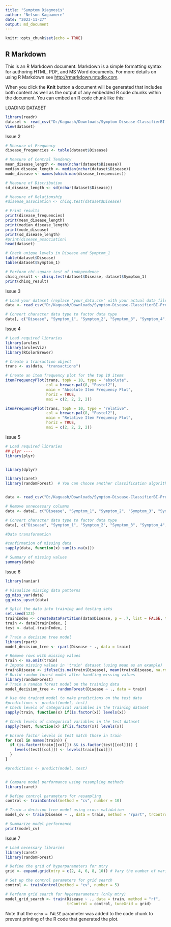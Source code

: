 ```yaml
---
title: "Symptom Diagnosis"
author: "Nelson Kaguamere"
date: "2023-11-27"
output: md_document
---
```


```r
knitr::opts_chunk$set(echo = TRUE)
```

## R Markdown

This is an R Markdown document. Markdown is a simple formatting syntax for authoring HTML, PDF, and MS Word documents. For more details on using R Markdown see <http://rmarkdown.rstudio.com>.

When you click the **Knit** button a document will be generated that includes both content as well as the output of any embedded R code chunks within the document. You can embed an R code chunk like this:

LOADING DATASET
```r
library(readr)
dataset <- read_csv("D:/Kaguash/Downloads/Symptom-Disease-ClassifierBI-Project/data/communicable_dataset.csv")
View(dataset)

```

Issue 2
```r
# Measure of Frequency
disease_frequencies <- table(dataset$Disease)

# Measure of Central Tendency
mean_disease_length <- mean(nchar(dataset$Disease))
median_disease_length <- median(nchar(dataset$Disease))
mode_disease <- names(which.max(disease_frequencies))

# Measure of Distribution
sd_disease_length <- sd(nchar(dataset$Disease))

# Measure of Relationship
#disease_association <- chisq.test(dataset$Disease)

# Print results
print(disease_frequencies)
print(mean_disease_length)
print(median_disease_length)
print(mode_disease)
print(sd_disease_length)
#print(disease_association)
head(dataset)

# Check unique levels in Disease and Symptom_1
table(dataset$Disease)
table(dataset$Symptom_1)

# Perform chi-square test of independence
chisq_result <- chisq.test(dataset$Disease, dataset$Symptom_1)
print(chisq_result)

```
Issue 3

```r
# Load your dataset (replace 'your_data.csv' with your actual data file)
data <- read_csv("D:/Kaguash/Downloads/Symptom-Disease-ClassifierBI-Project/data/communicable_dataset.csv")

# Convert character data type to factor data type
data[, c("Disease", "Symptom_1", "Symptom_2", "Symptom_3", "Symptom_4", "Symptom_5", "Symptom_6", "Symptom_7", "Symptom_8")] <- lapply(data[, c("Disease", "Symptom_1", "Symptom_2", "Symptom_3", "Symptom_4", "Symptom_5", "Symptom_6", "Symptom_7", "Symptom_8")], as.factor)
```
Issue 4

```r
# Load required libraries
library(arules)
library(arulesViz)
library(RColorBrewer)

# Create a transaction object
trans <- as(data, "transactions")

# Create an item frequency plot for the top 10 items
itemFrequencyPlot(trans, topN = 10, type = "absolute",
                  col = brewer.pal(8, "Pastel2"),
                  main = "Absolute Item Frequency Plot",
                  horiz = TRUE,
                  mai = c(2, 2, 2, 2))

itemFrequencyPlot(trans, topN = 10, type = "relative",
                  col = brewer.pal(8, "Pastel2"),
                  main = "Relative Item Frequency Plot",
                  horiz = TRUE,
                  mai = c(2, 2, 2, 2))

```
Issue 5

```r
# Load required libraries
## plyr ----
library(plyr)


library(dplyr)

library(caret)
library(randomForest)  # You can choose another classification algorithm


data <- read_csv("D:/Kaguash/Downloads/Symptom-Disease-ClassifierBI-Project/data/communicable_dataset.csv")

# Remove unnecessary columns
data <- data[, c("Disease", "Symptom_1", "Symptom_2", "Symptom_3", "Symptom_4", "Symptom_5", "Symptom_6", "Symptom_7", "Symptom_8")]

# Convert character data type to factor data type
data[, c("Disease", "Symptom_1", "Symptom_2", "Symptom_3", "Symptom_4", "Symptom_5", "Symptom_6", "Symptom_7", "Symptom_8")] <- lapply(data[, c("Disease", "Symptom_1", "Symptom_2", "Symptom_3", "Symptom_4", "Symptom_5", "Symptom_6", "Symptom_7", "Symptom_8")], as.factor)

#Data transformation

#confirmation of missing data
sapply(data, function(x) sum(is.na(x)))

# Summary of missing values
summary(data)
```
Issue 6

```r
library(naniar)

# Visualize missing data patterns
gg_miss_var(data)
gg_miss_upset(data)

# Split the data into training and testing sets
set.seed(123)
trainIndex <- createDataPartition(data$Disease, p = .7, list = FALSE, times = 1)
train <- data[trainIndex, ]
test <- data[-trainIndex, ]

# Train a decision tree model
library(rpart)
model_decision_tree <- rpart(Disease ~ ., data = train)

# Remove rows with missing values
train <- na.omit(train)
# Impute missing values in 'train' dataset (using mean as an example)
train$Disease <- ifelse(is.na(train$Disease), mean(train$Disease, na.rm = TRUE), train$Disease)
# Build random forest model after handling missing values
library(randomForest)
# Train a random forest model on the training data
model_decision_tree <- randomForest(Disease ~ ., data = train)

# Use the trained model to make predictions on the test data
#predictions <- predict(model, test)
# Check levels of categorical variables in the training dataset
sapply(train, function(x) if(is.factor(x)) levels(x))

# Check levels of categorical variables in the test dataset
sapply(test, function(x) if(is.factor(x)) levels(x))

# Ensure factor levels in test match those in train
for (col in names(train)) {
  if (is.factor(train[[col]]) && is.factor(test[[col]])) {
    levels(test[[col]]) <- levels(train[[col]])
  }
}

#predictions <- predict(model, test)


# Compare model performance using resampling methods
library(caret)

# Define control parameters for resampling
control <- trainControl(method = "cv", number = 10)

# Train a decision tree model using cross-validation
model_cv <- train(Disease ~ ., data = train, method = "rpart", trControl = control)

# Summarize model performance
print(model_cv)
```
Issue 7 
```r
# Load necessary libraries
library(caret)
library(randomForest)

# Define the grid of hyperparameters for mtry
grid <- expand.grid(mtry = c(2, 4, 6, 8, 10)) # Vary the number of variables randomly sampled as candidates at each split

# Set up the control parameters for grid search
control <- trainControl(method = "cv", number = 5) 

# Perform grid search for hyperparameters (only mtry)
model_grid_search <- train(Disease ~ ., data = train, method = "rf",
                           trControl = control, tuneGrid = grid)
```

Note that the `echo = FALSE` parameter was added to the code chunk to prevent printing of the R code that generated the plot.
